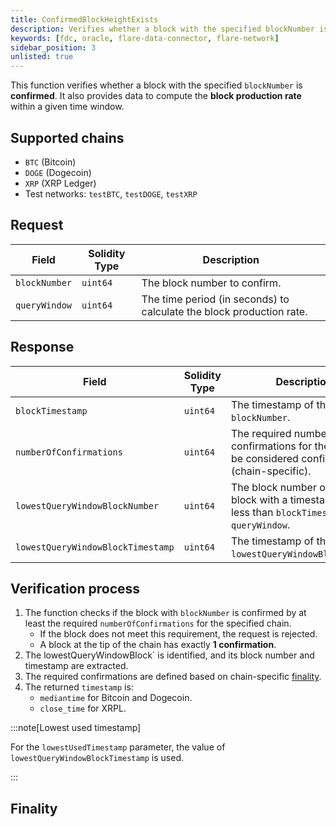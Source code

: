 ```yaml
---
title: ConfirmedBlockHeightExists
description: Verifies whether a block with the specified blockNumber is confirmed.
keywords: [fdc, oracle, flare-data-connector, flare-network]
sidebar_position: 3
unlisted: true
---
```



This function verifies whether a block with the specified `blockNumber` is **confirmed**. It also provides data to compute the **block production rate** within a given time window.

## Supported chains

- `BTC` (Bitcoin)
- `DOGE` (Dogecoin)
- `XRP` (XRP Ledger)
- Test networks: `testBTC`, `testDOGE`, `testXRP`

## Request

| Field         | Solidity Type | Description                                                          |
| ------------- | ------------- | -------------------------------------------------------------------- |
| `blockNumber` | `uint64`      | The block number to confirm.                                         |
| `queryWindow` | `uint64`      | The time period (in seconds) to calculate the block production rate. |

## Response

| Field                             | Solidity Type | Description                                                                                              |
| --------------------------------- | ------------- | -------------------------------------------------------------------------------------------------------- |
| `blockTimestamp`                  | `uint64`      | The timestamp of the block at `blockNumber`.                                                             |
| `numberOfConfirmations`           | `uint64`      | The required number of confirmations for the block to be considered confirmed (chain-specific).          |
| `lowestQueryWindowBlockNumber`    | `uint64`      | The block number of the latest block with a timestamp strictly less than `blockTimestamp - queryWindow`. |
| `lowestQueryWindowBlockTimestamp` | `uint64`      | The timestamp of the block at `lowestQueryWindowBlockNumber`.                                            |

## Verification process

1. The function checks if the block with `blockNumber` is confirmed by at least the required `numberOfConfirmations` for the specified chain.
   - If the block does not meet this requirement, the request is rejected.
   - A block at the tip of the chain has exactly **1 confirmation**.
2. The lowestQueryWindowBlock` is identified, and its block number and timestamp are extracted.
3. The required confirmations are defined based on chain-specific [finality](#finality).
4. The returned `timestamp` is:
   - `mediantime` for Bitcoin and Dogecoin.
   - `close_time` for XRPL.

:::note[Lowest used timestamp]

For the `lowestUsedTimestamp` parameter, the value of `lowestQueryWindowBlockTimestamp` is used.

:::

## Finality

<Finality />
